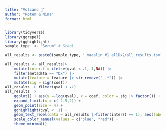 ```yaml
---
title: "Volcano 🌋"
author: "Rotem & Nina"
format: html
---
```


```r
library(tidyverse)
library(ggrepel)
library(gghighlight)
sample_type  <- "Serum" # Stool
```


```r

all_results <- paste0(sample_type, "_maaslin_#1_allDx2/all_results.tsv") |> read_tsv()

all_results <- all_results|> 
    mutate(interst = ifelse(qval < .1, 1,NA)) |>
    filter(metadata == "Dx") |>
    mutate(feature = feature |> str_remove("_.*")) |> 
    mutate(sig = sign(coef))
all_results |> filter(qval < .1)
all_results |>
    ggplot() + aes(y =-log(qval), x = coef, color = sig |> factor()) + 
    expand_limits(x = c(-2.5,2)) + 
    geom_point(size = 4) + 
    gghighlight(qval < .1) +
    geom_text_repel(data = all_results |>filter(interst == 1), aes(label = feature), color = "black") + 
    scale_color_manual(values = c("blue", "red")) +
    theme_minimal()
``` 